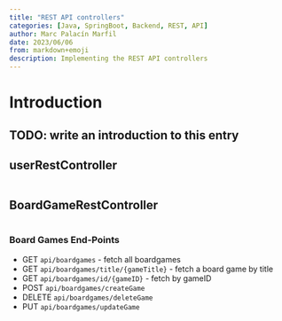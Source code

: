 ```yaml
---
title: "REST API controllers"
categories: [Java, SpringBoot, Backend, REST, API]
author: Marc Palacín Marfil
date: 2023/06/06
from: markdown+emoji
description: Implementing the REST API controllers
---
```


# Introduction

:::{.callout-warning}
## TODO: write an introduction to this entry
:::

## userRestController

```.java
```

## BoardGameRestController

```.java
```

### Board Games End-Points

* GET `api/boardgames` - fetch all boardgames
* GET `api/boardgames/title/{gameTitle}` - fetch a board game by title
* GET `api/boardgames/id/{gameID}` - fetch by gameID
* POST `api/boardgames/createGame`
* DELETE `api/boardgames/deleteGame`
* PUT `api/boardgames/updateGame`